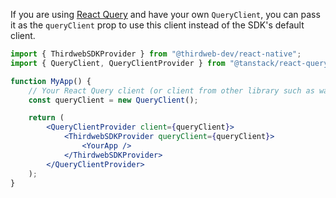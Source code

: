 If you are using [React Query](https://react-query.tanstack.com/) and have your own `QueryClient`,
you can pass it as the `queryClient` prop to use this client instead of the SDK's default client.

```jsx
import { ThirdwebSDKProvider } from "@thirdweb-dev/react-native";
import { QueryClient, QueryClientProvider } from "@tanstack/react-query";

function MyApp() {
	// Your React Query client (or client from other library such as wagmi)
	const queryClient = new QueryClient();

	return (
		<QueryClientProvider client={queryClient}>
			<ThirdwebSDKProvider queryClient={queryClient}>
				<YourApp />
			</ThirdwebSDKProvider>
		</QueryClientProvider>
	);
}
```
